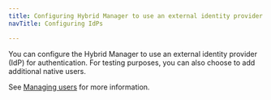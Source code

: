 ```yaml
---
title: Configuring Hybrid Manager to use an external identity provider
navTitle: Configuring IdPs

---
```


You can configure the Hybrid Manager to use an external identity provider (IdP) for authentication. For testing purposes, you can also choose to add additional native users. 

See [Managing users](/edb-postgres-ai/hybrid-manager/using_hybrid_manager/managing_users/) for more information.
